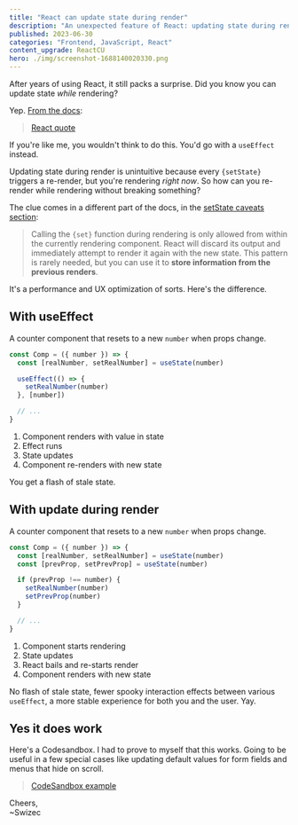 ```yaml
---
title: "React can update state during render"
description: "An unexpected feature of React: updating state during render. It's a UX and performance optimization"
published: 2023-06-30
categories: "Frontend, JavaScript, React"
content_upgrade: ReactCU
hero: ./img/screenshot-1688140020330.png
---
```


After years of using React, it still packs a surprise. Did you know you can update state _while_ rendering?

Yep. [From the docs](https://react.dev/learn/you-might-not-need-an-effect#adjusting-some-state-when-a-prop-changes):

> [React quote](https://twitter.com/Swizec/status/1672387721090985984)

If you're like me, you wouldn't think to do this. You'd go with a `useEffect` instead.

Updating state during render is unintuitive because every `{setState}` triggers a re-render, but you're rendering _right now_. So how can you re-render while rendering without breaking something?

The clue comes in a different part of the docs, in the [setState caveats section](https://react.dev/learn/you-might-not-need-an-effect#adjusting-some-state-when-a-prop-changes):

> Calling the `{set}` function during rendering is only allowed from within the currently rendering component. React will discard its output and immediately attempt to render it again with the new state. This pattern is rarely needed, but you can use it to **store information from the previous renders**.

It's a performance and UX optimization of sorts. Here's the difference.

## With useEffect

A counter component that resets to a new `number` when props change.

```javascript
const Comp = ({ number }) => {
  const [realNumber, setRealNumber] = useState(number)

  useEffect(() => {
    setRealNumber(number)
  }, [number])

  // ...
}
```

1. Component renders with value in state
2. Effect runs
3. State updates
4. Component re-renders with new state

You get a flash of stale state.

## With update during render

A counter component that resets to a new `number` when props change.

```javascript
const Comp = ({ number }) => {
  const [realNumber, setRealNumber] = useState(number)
  const [prevProp, setPrevProp] = useState(number)

  if (prevProp !== number) {
    setRealNumber(number)
    setPrevProp(number)
  }

  // ...
}
```

1. Component starts rendering
2. State updates
3. React bails and re-starts render
4. Component renders with new state

No flash of stale state, fewer spooky interaction effects between various `useEffect`, a more stable experience for both you and the user. Yay.

## Yes it does work

Here's a Codesandbox. I had to prove to myself that this works. Going to be useful in a few special cases like updating default values for form fields and menus that hide on scroll.

> [CodeSandbox example](https://codesandbox.io/s/update-state-during-render-3gjn33)

Cheers,<br/>
~Swizec
